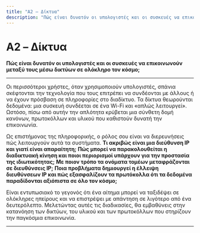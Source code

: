 ```yaml
---
title: "A2 – Δίκτυα"
description: "Πώς είναι δυνατόν οι υπολογιστές και οι συσκευές να επικοινωνούν μεταξύ τους μέσω δικτύων σε ολόκληρο τον κόσμο;"
---
```


# A2 – Δίκτυα

**Πώς είναι δυνατόν οι υπολογιστές και οι συσκευές να επικοινωνούν μεταξύ τους μέσω δικτύων σε ολόκληρο τον κόσμο;**

---

Οι περισσότεροι χρήστες, όταν χρησιμοποιούν υπολογιστές, σπάνια σκέφτονται την τεχνολογία που τους επιτρέπει να συνδέονται με άλλους ή να έχουν πρόσβαση σε πληροφορίες στο διαδίκτυο. Τα δίκτυα θεωρούνται δεδομένα: μια συσκευή συνδέεται σε ένα Wi-Fi και «απλώς λειτουργεί». Ωστόσο, πίσω από αυτήν την απλότητα κρύβεται μια σύνθετη δομή κανόνων, πρωτοκόλλων και υλικού που καθιστούν δυνατή την επικοινωνία.

Ως επιστήμονας της πληροφορικής, ο ρόλος σου είναι να διερευνήσεις πώς λειτουργούν αυτά τα συστήματα.
**Τι ακριβώς είναι μια διεύθυνση IP και γιατί είναι απαραίτητη;**
**Πώς μπορεί να παρακολουθείται η διαδικτυακή κίνηση και ποιοι περιορισμοί υπάρχουν για την προστασία της ιδιωτικότητας;**
**Με ποιον τρόπο τα ονόματα τομέων μεταφράζονται σε διευθύνσεις IP;**
**Ποια προβλήματα δημιουργεί η έλλειψη διευθύνσεων IP και πώς εξασφαλίζουν τα πρωτόκολλα ότι τα δεδομένα παραδίδονται αξιόπιστα σε όλο τον κόσμο;**

Είναι εντυπωσιακό το γεγονός ότι ένα αίτημα μπορεί να ταξιδέψει σε ολόκληρες ηπείρους και να επιστρέψει με απάντηση σε λιγότερο από ένα δευτερόλεπτο. Μελετώντας αυτές τις διαδικασίες, θα εμβαθύνεις στην κατανόηση των δικτύων, του υλικού και των πρωτοκόλλων που στηρίζουν την παγκόσμια επικοινωνία.

---
